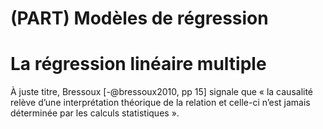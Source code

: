 # (PART) Modèles de régression {-} 
# La régression linéaire multiple  {#chap05}

À juste titre, Bressoux [-@bressoux2010, pp 15] signale que « la causalité relève d'une interprétation théorique de la relation et celle-ci n'est jamais déterminée par les calculs statistiques ».
